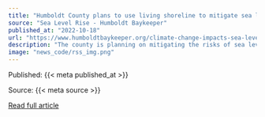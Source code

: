 ```yaml
---
title: "Humboldt County plans to use living shoreline to mitigate sea level rise between Brainard, Bracut"
source: "Sea Level Rise - Humboldt Baykeeper"
published_at: "2022-10-18"
url: "https://www.humboldtbaykeeper.org/climate-change-impacts-sea-level-rise/1619-humboldt-county-plans-to-use-living-shoreline-to-mitigate-sea-level-rise-between-brainard-bracut-2"
description: "The county is planning on mitigating the risks of sea level rise along a particularly vulnerable stretch of Highway 101 between Eureka and Arcata by restoring salt marsh.Restoring about 17 acres of salt marsh along a 1.25-mile stretch of Highway 101 between Brainard and Bracut would reduce the risk of flooding and the erosion of the shoreline for at least a century, Humboldt County Public Works Deputy Director Hank Seemann told the commissioners of the Humboldt Bay Harbor, Recreation and Conservation District on Thursday.“If sea level rise continues to accelerate, there would be some point in the future where the salt marsh could get flooded out, but our study concluded it would likely have benefits for several decades,” Seemann said.The Humboldt Bay Natural Shoreline Infrastructure Feasibility Study, which was completed in September, illustrated the most feasible designs and what the shoreline is expected to look like once the project is complete.Read More"
image: "news_code/rss_img.png"
---
```



  Published: {{< meta published_at >}}
  

  Source: {{< meta source >}}
  

  [Read full article]({{< meta url >}})
  

